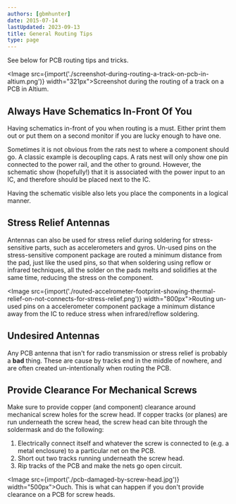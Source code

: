```yaml
---
authors: [gbmhunter]
date: 2015-07-14
lastUpdated: 2023-09-13
title: General Routing Tips
type: page
---
```


See below for PCB routing tips and tricks.

<Image src={import('./screenshot-during-routing-a-track-on-pcb-in-altium.png')} width="321px">Screenshot during the routing of a track on a PCB in Altium.</Image>

## Always Have Schematics In-Front Of You

Having schematics in-front of you when routing is a must. Either print them out or put them on a second monitor if you are lucky enough to have one.

Sometimes it is not obvious from the rats nest to where a component should go. A classic example is decoupling caps. A rats nest will only show one pin connected to the power rail, and the other to ground. However, the schematic show (hopefully!) that it is associated with the power input to an IC, and therefore should be placed next to the IC. 

Having the schematic visible also lets you place the components in a logical manner.

## Stress Relief Antennas

Antennas can also be used for stress relief during soldering for stress-sensitive parts, such as accelerometers and gyros. Un-used pins on the stress-sensitive component package are routed a minimum distance from the pad, just like the used pins, so that when soldering using reflow or infrared techniques, all the solder on the pads melts and solidifies at the same time, reducing the stress on the component.

<Image src={import('./routed-accelrometer-footprint-showing-thermal-relief-on-not-connects-for-stress-relief.png')} width="800px">Routing un-used pins on a accelerometer component package a minimum distance away from the IC to reduce stress when infrared/reflow soldering.</Image>

## Undesired Antennas

Any PCB antenna that isn't for radio transmission or stress relief is probably a **bad** thing. These are cause by tracks end in the middle of nowhere, and are often created un-intentionally when routing the PCB.

## Provide Clearance For Mechanical Screws

Make sure to provide copper (and component) clearance around mechanical screw holes for the screw head. If copper tracks (or planes) are run underneath the screw head, the screw head can bite through the soldermask and do the following:

1. Electrically connect itself and whatever the screw is connected to (e.g. a metal enclosure) to a particular net on the PCB.
1. Short out two tracks running underneath the screw head.
1. Rip tracks of the PCB and make the nets go open circuit.

<Image src={import('./pcb-damaged-by-screw-head.jpg')} width="500px">Ouch. This is what can happen if you don't provide clearance on a PCB for screw heads.</Image>

